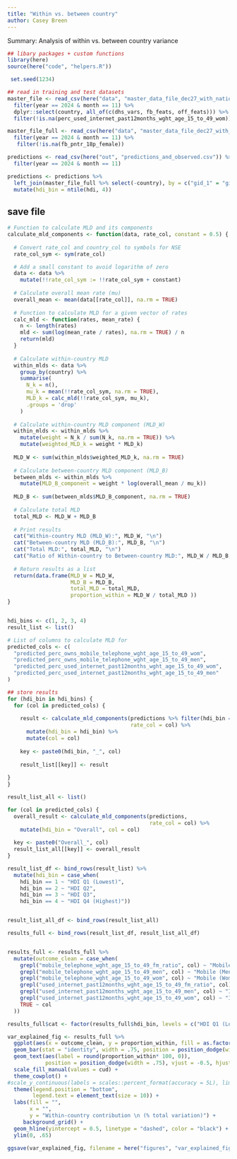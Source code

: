 ```yaml
---
title: "Within vs. between country"
author: Casey Breen
---
```


Summary: Analysis of within vs. between country variance 

```r
## libary packages + custom functions 
library(here)
source(here("code", "helpers.R"))
```


```r
 set.seed(1234)

## read in training and test datasets
master_file <- read_csv(here("data", "master_data_file_dec27_with_national.csv")) %>%
  filter(year == 2024 & month == 11) %>% 
  dplyr::select(country, all_of(c(dhs_vars, fb_feats, off_feats))) %>%
  filter(!is.na(perc_used_internet_past12months_wght_age_15_to_49_wom)) %>% drop_na() 

master_file_full <- read_csv(here("data", "master_data_file_dec27_with_national.csv")) %>%
  filter(year == 2024 & month == 11) %>% 
   filter(!is.na(fb_pntr_18p_female)) 
```


```r
predictions <- read_csv(here("out", "predictions_and_observed.csv")) %>% 
  filter(year == 2024 & month == 11)

predictions <- predictions %>% 
  left_join(master_file_full %>% select(-country), by = c("gid_1" = "gid_1")) %>% 
  mutate(hdi_bin = ntile(hdi, 4)) 
```

## save file 

```r
# Function to calculate MLD and its components
calculate_mld_components <- function(data, rate_col, constant = 0.5) {
  
  # Convert rate_col and country_col to symbols for NSE
  rate_col_sym <- sym(rate_col)

  # Add a small constant to avoid logarithm of zero
  data <- data %>%
    mutate(!!rate_col_sym := !!rate_col_sym + constant)
  
  # Calculate overall mean rate (mu)
  overall_mean <- mean(data[[rate_col]], na.rm = TRUE)
  
  # Function to calculate MLD for a given vector of rates
  calc_mld <- function(rates, mean_rate) {
    n <- length(rates)
    mld <- sum(log(mean_rate / rates), na.rm = TRUE) / n
    return(mld)
  }
  
  # Calculate within-country MLD
  within_mlds <- data %>%
    group_by(country) %>%
    summarise(
      N_k = n(),
      mu_k = mean(!!rate_col_sym, na.rm = TRUE),
      MLD_k = calc_mld(!!rate_col_sym, mu_k),
      .groups = 'drop'
    )
  
  # Calculate within-country MLD component (MLD_W)
  within_mlds <- within_mlds %>%
    mutate(weight = N_k / sum(N_k, na.rm = TRUE)) %>%
    mutate(weighted_MLD_k = weight * MLD_k)
  
  MLD_W <- sum(within_mlds$weighted_MLD_k, na.rm = TRUE)
  
  # Calculate between-country MLD component (MLD_B)
  between_mlds <- within_mlds %>%
    mutate(MLD_B_component = weight * log(overall_mean / mu_k))
  
  MLD_B <- sum(between_mlds$MLD_B_component, na.rm = TRUE)
  
  # Calculate total MLD
  total_MLD <- MLD_W + MLD_B
  
  # Print results
  cat("Within-country MLD (MLD_W):", MLD_W, "\n")
  cat("Between-country MLD (MLD_B):", MLD_B, "\n")
  cat("Total MLD:", total_MLD, "\n")
  cat("Ratio of Within-country to Between-country MLD:", MLD_W / MLD_B, "\n")
  
  # Return results as a list
  return(data.frame(MLD_W = MLD_W, 
                    MLD_B = MLD_B,
                    total_MLD = total_MLD,
                    proportion_within = MLD_W / total_MLD ))
}


hdi_bins <- c(1, 2, 3, 4)
result_list <- list()

# List of columns to calculate MLD for
predicted_cols <- c(
  "predicted_perc_owns_mobile_telephone_wght_age_15_to_49_wom",
  "predicted_perc_owns_mobile_telephone_wght_age_15_to_49_men",
  "predicted_perc_used_internet_past12months_wght_age_15_to_49_wom",
  "predicted_perc_used_internet_past12months_wght_age_15_to_49_men"
)

## store results 
for (hdi_bin in hdi_bins) {
  for (col in predicted_cols) {
    
    result <- calculate_mld_components(predictions %>% filter(hdi_bin == !!hdi_bin), 
                                       rate_col = col) %>% 
      mutate(hdi_bin = hdi_bin) %>% 
      mutate(col = col)
    
    key <- paste0(hdi_bin, "_", col)
    
    result_list[[key]] <- result
  
} 
}

result_list_all <- list()

for (col in predicted_cols) {
  overall_result <- calculate_mld_components(predictions, 
                                             rate_col = col) %>%
    mutate(hdi_bin = "Overall", col = col)
  
  key <- paste0("Overall_", col)
  result_list_all[[key]] <- overall_result
}

result_list_df <- bind_rows(result_list) %>% 
  mutate(hdi_bin = case_when(
    hdi_bin == 1 ~ "HDI Q1 (Lowest)",
    hdi_bin == 2 ~ "HDI Q2",
    hdi_bin == 3 ~ "HDI Q3",
    hdi_bin == 4 ~ "HDI Q4 (Highest)"))


result_list_all_df <- bind_rows(result_list_all)

results_full <- bind_rows(result_list_df, result_list_all_df)


results_full <- results_full %>% 
  mutate(outcome_clean = case_when(
    grepl("mobile_telephone_wght_age_15_to_49_fm_ratio", col) ~ "Mobile (Ratio)",
    grepl("mobile_telephone_wght_age_15_to_49_men", col) ~ "Mobile (Men)",
    grepl("mobile_telephone_wght_age_15_to_49_wom", col) ~ "Mobile (Women)",
    grepl("used_internet_past12months_wght_age_15_to_49_fm_ratio", col) ~ "Internet (Ratio)",
    grepl("used_internet_past12months_wght_age_15_to_49_men", col) ~ "Internet (Men)",
    grepl("used_internet_past12months_wght_age_15_to_49_wom", col) ~ "Internet (Women)",
    TRUE ~ col
  )) 
```



```r
results_full$cat <- factor(results_full$hdi_bin, levels = c("HDI Q1 (Lowest)", "HDI Q2", "HDI Q3", "HDI Q4 (Highest)", "Overall"))

var_explained_fig <- results_full %>%
  ggplot(aes(x = outcome_clean, y = proportion_within, fill = as.factor(cat))) +
  geom_bar(stat = "identity", width = .75, position = position_dodge(width = .75), color = "black") +
  geom_text(aes(label = round(proportion_within* 100, 0)), 
            position = position_dodge(width = .75), vjust = -0.5, hjust = .5, size = 3.5) +
  scale_fill_manual(values = cud) +
  theme_cowplot() +
#scale_y_continuous(labels = scales::percent_format(accuracy = 5L), limits = c(0, .55)) + 
  theme(legend.position = "bottom",
        legend.text = element_text(size = 10)) +
  labs(fill = "",
       x = "",
       y = "Within-country contribution \n (% total variation)") +
     background_grid() + 
  geom_hline(yintercept = 0.5, linetype = "dashed", color = "black") + 
  ylim(0, .65)

ggsave(var_explained_fig, filename = here("figures", "var_explained_fig.png"), height = 4, width = 7)
```


